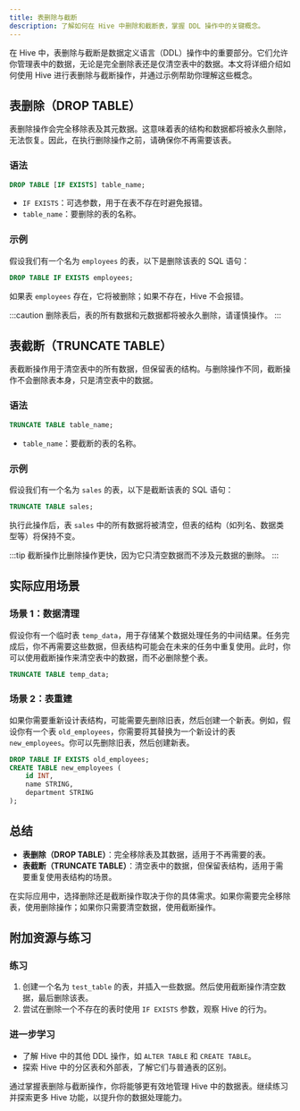 ```yaml
---
title: 表删除与截断
description: 了解如何在 Hive 中删除和截断表，掌握 DDL 操作中的关键概念。
---
```


在 Hive 中，表删除与截断是数据定义语言（DDL）操作中的重要部分。它们允许你管理表中的数据，无论是完全删除表还是仅清空表中的数据。本文将详细介绍如何使用 Hive 进行表删除与截断操作，并通过示例帮助你理解这些概念。

## 表删除（DROP TABLE）

表删除操作会完全移除表及其元数据。这意味着表的结构和数据都将被永久删除，无法恢复。因此，在执行删除操作之前，请确保你不再需要该表。

### 语法

```sql
DROP TABLE [IF EXISTS] table_name;
```

- `IF EXISTS`：可选参数，用于在表不存在时避免报错。
- `table_name`：要删除的表的名称。

### 示例

假设我们有一个名为 `employees` 的表，以下是删除该表的 SQL 语句：

```sql
DROP TABLE IF EXISTS employees;
```

如果表 `employees` 存在，它将被删除；如果不存在，Hive 不会报错。

:::caution
删除表后，表的所有数据和元数据都将被永久删除，请谨慎操作。
:::

## 表截断（TRUNCATE TABLE）

表截断操作用于清空表中的所有数据，但保留表的结构。与删除操作不同，截断操作不会删除表本身，只是清空表中的数据。

### 语法

```sql
TRUNCATE TABLE table_name;
```

- `table_name`：要截断的表的名称。

### 示例

假设我们有一个名为 `sales` 的表，以下是截断该表的 SQL 语句：

```sql
TRUNCATE TABLE sales;
```

执行此操作后，表 `sales` 中的所有数据将被清空，但表的结构（如列名、数据类型等）将保持不变。

:::tip
截断操作比删除操作更快，因为它只清空数据而不涉及元数据的删除。
:::

## 实际应用场景

### 场景 1：数据清理

假设你有一个临时表 `temp_data`，用于存储某个数据处理任务的中间结果。任务完成后，你不再需要这些数据，但表结构可能会在未来的任务中重复使用。此时，你可以使用截断操作来清空表中的数据，而不必删除整个表。

```sql
TRUNCATE TABLE temp_data;
```

### 场景 2：表重建

如果你需要重新设计表结构，可能需要先删除旧表，然后创建一个新表。例如，假设你有一个表 `old_employees`，你需要将其替换为一个新设计的表 `new_employees`。你可以先删除旧表，然后创建新表。

```sql
DROP TABLE IF EXISTS old_employees;
CREATE TABLE new_employees (
    id INT,
    name STRING,
    department STRING
);
```

## 总结

- **表删除（DROP TABLE）**：完全移除表及其数据，适用于不再需要的表。
- **表截断（TRUNCATE TABLE）**：清空表中的数据，但保留表结构，适用于需要重复使用表结构的场景。

在实际应用中，选择删除还是截断操作取决于你的具体需求。如果你需要完全移除表，使用删除操作；如果你只需要清空数据，使用截断操作。

## 附加资源与练习

### 练习

1. 创建一个名为 `test_table` 的表，并插入一些数据。然后使用截断操作清空数据，最后删除该表。
2. 尝试在删除一个不存在的表时使用 `IF EXISTS` 参数，观察 Hive 的行为。

### 进一步学习

- 了解 Hive 中的其他 DDL 操作，如 `ALTER TABLE` 和 `CREATE TABLE`。
- 探索 Hive 中的分区表和外部表，了解它们与普通表的区别。

通过掌握表删除与截断操作，你将能够更有效地管理 Hive 中的数据表。继续练习并探索更多 Hive 功能，以提升你的数据处理能力。
